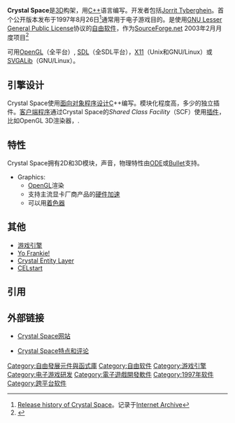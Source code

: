 {{Portal|自由软件}}
{{Infobox Software
| name = Crystal Space
| logo =
| caption =
| developer = Jorrit Tyberghein et al.
| latest release version = 1.4.0
| latest release date = {{release date|2009|11|28}}
| latest preview version =
| latest preview date =
| operating system = [[Linux|Linux]]，[[Windows|Windows]] 
| platform = [[跨平台|跨平台]]
| genre = [[3D引擎|3D引擎]]
| license = [[GNU_Lesser_General_Public_License|LGPL]]
| website = [http://www.crystalspace3d.org/ www.crystalspace3d.org]
}}
'''Crystal Space'''是[[3D|3D]]构架，用[[C++|C++]]语言编写。开发者包括[[Jorrit_Tyberghein|Jorrit Tyberghein]]。首个公开版本发布于1997年8月26日<ref>[https://web.archive.org/web/20071021012040/http://gothapedia.com/manual/root/home/user/development/cs-SVN/trunk-old/docs/history.old Release history of Crystal Space]。记录于[[Internet_Archive|Internet Archive]]</ref>通常用于电子游戏目的。是使用[[GNU_Lesser_General_Public_License|GNU Lesser General Public License]]协议的[[自由软件|自由软件]]，作为[[SourceForge.net|SourceForge.net]] 2003年2月月度项目<ref name="potm">{{Cite web |url=http://sourceforge.net/potm/potm-2003-02.php |title=SourceForge.net Project of the Month, February 2003 |accessdate=2009-01-11 |archive-date=2012-07-28 |archive-url=https://web.archive.org/web/20120728062832/http://sourceforge.net/potm/potm-2003-02.php |dead-url=no }}</ref>

可用[[OpenGL|OpenGL]]（全平台）, [[Simple_DirectMedia_Layer|SDL]]（全SDL平台），[[X11|X11]]（Unix和GNU/Linux）或[[SVGALib|SVGALib]]（GNU/Linux）。

== 引擎设计 ==
Crystal Space使用[[面向对象程序设计|面向对象程序设计]]C++编写。模块化程度高，多少的独立插件。[[客户端程序|客户端程序]]通过Crystal Space的''Shared Class Facility''（SCF）使用[[插件|插件]]，比如OpenGL 3D渲染器，.

== 特性 ==
Crystal Space拥有2D和3D模块，声音，物理特性由[[Open_Dynamics_Engine|ODE]]或[[Bullet|Bullet]]支持。
*Graphics:
**[[OpenGL|OpenGL]]渲染
**支持主流显卡厂商产品的[[硬件加速|硬件加速]]
**可以用[[着色器|着色器]]

== 其他 ==
* [[游戏引擎|游戏引擎]]
* [[Yo_Frankie!|Yo Frankie!]]
* [[Crystal_Entity_Layer|Crystal Entity Layer]]
* [[CELstart|CELstart]]

== 引用 ==
<references/>

== 外部链接 ==
* [https://web.archive.org/web/20080703152920/http://www.crystalspace3d.org/ Crystal Space网站]

* [http://www.devmaster.net/engines/engine_details.php?id=33 Crystal Space特点和评论]{{Wayback|url=http://www.devmaster.net/engines/engine_details.php?id=33 |date=20071024183223 }}

{{游戏引擎}}

[[Category:自由發展元件與函式庫|Category:自由發展元件與函式庫]]
[[Category:自由软件|Category:自由软件]]
[[Category:游戏引擎|Category:游戏引擎]]
[[Category:电子游戏研发|Category:电子游戏研发]]
[[Category:電子遊戲開發軟件|Category:電子遊戲開發軟件]]
[[Category:1997年软件|Category:1997年软件]]
[[Category:跨平台软件|Category:跨平台软件]]